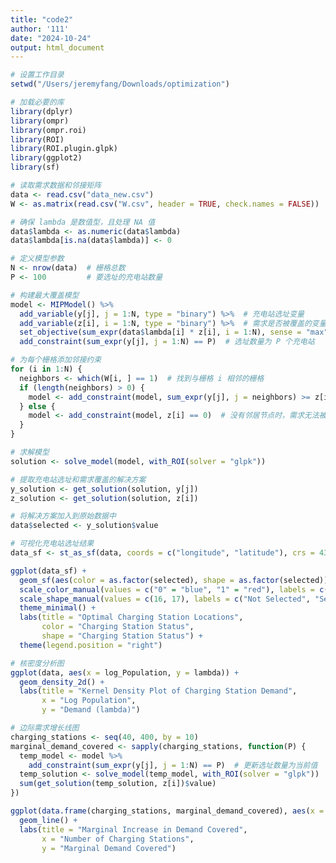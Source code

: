 ```yaml
---
title: "code2"
author: '111'
date: "2024-10-24"
output: html_document
---
```


```r
# 设置工作目录
setwd("/Users/jeremyfang/Downloads/optimization")

# 加载必要的库
library(dplyr)
library(ompr)
library(ompr.roi)
library(ROI)
library(ROI.plugin.glpk)
library(ggplot2)
library(sf)

# 读取需求数据和邻接矩阵
data <- read.csv("data_new.csv")
W <- as.matrix(read.csv("W.csv", header = TRUE, check.names = FALSE))

# 确保 lambda 是数值型，且处理 NA 值
data$lambda <- as.numeric(data$lambda)
data$lambda[is.na(data$lambda)] <- 0

# 定义模型参数
N <- nrow(data)  # 栅格总数
P <- 100         # 要选址的充电站数量

# 构建最大覆盖模型
model <- MIPModel() %>%
  add_variable(y[j], j = 1:N, type = "binary") %>%  # 充电站选址变量
  add_variable(z[i], i = 1:N, type = "binary") %>%  # 需求是否被覆盖的变量
  set_objective(sum_expr(data$lambda[i] * z[i], i = 1:N), sense = "max") %>%  # 最大化需求覆盖
  add_constraint(sum_expr(y[j], j = 1:N) == P)  # 选址数量为 P 个充电站

# 为每个栅格添加邻接约束
for (i in 1:N) {
  neighbors <- which(W[i, ] == 1)  # 找到与栅格 i 相邻的栅格
  if (length(neighbors) > 0) {
    model <- add_constraint(model, sum_expr(y[j], j = neighbors) >= z[i])  # 有相邻节点时的约束
  } else {
    model <- add_constraint(model, z[i] == 0)  # 没有邻居节点时，需求无法被满足
  }
}

# 求解模型
solution <- solve_model(model, with_ROI(solver = "glpk"))

# 提取充电站选址和需求覆盖的解决方案
y_solution <- get_solution(solution, y[j])
z_solution <- get_solution(solution, z[i])

# 将解决方案加入到原始数据中
data$selected <- y_solution$value

# 可视化充电站选址结果
data_sf <- st_as_sf(data, coords = c("longitude", "latitude"), crs = 4326)

ggplot(data_sf) +
  geom_sf(aes(color = as.factor(selected), shape = as.factor(selected)), size = 3) +
  scale_color_manual(values = c("0" = "blue", "1" = "red"), labels = c("Not Selected", "Selected")) +
  scale_shape_manual(values = c(16, 17), labels = c("Not Selected", "Selected")) +
  theme_minimal() +
  labs(title = "Optimal Charging Station Locations",
       color = "Charging Station Status",
       shape = "Charging Station Status") +
  theme(legend.position = "right")

# 核密度分析图
ggplot(data, aes(x = log_Population, y = lambda)) +
  geom_density_2d() +
  labs(title = "Kernel Density Plot of Charging Station Demand",
       x = "Log Population",
       y = "Demand (lambda)")

# 边际需求增长线图
charging_stations <- seq(40, 400, by = 10)
marginal_demand_covered <- sapply(charging_stations, function(P) {
  temp_model <- model %>%
    add_constraint(sum_expr(y[j], j = 1:N) == P)  # 更新选址数量为当前值
  temp_solution <- solve_model(temp_model, with_ROI(solver = "glpk"))
  sum(get_solution(temp_solution, z[i])$value)
})

ggplot(data.frame(charging_stations, marginal_demand_covered), aes(x = charging_stations, y = marginal_demand_covered)) +
  geom_line() +
  labs(title = "Marginal Increase in Demand Covered",
       x = "Number of Charging Stations",
       y = "Marginal Demand Covered")

```

